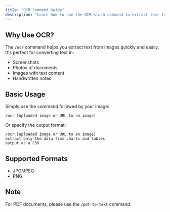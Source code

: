 ```yaml
---
title: "OCR Command Guide"
description: "Learn how to use the OCR slash command to extract text from images"
---
```


## Why Use OCR?

The `/ocr` command helps you extract text from images quickly and easily. It's perfect for converting text in:

- Screenshots
- Photos of documents
- Images with text content
- Handwritten notes

## Basic Usage

Simply use the command followed by your image:

```
/ocr [uploaded image or URL to an image]
```
Or specify the output format:
```
/ocr [uploaded image or URL to an image] 
extract only the data from charts and tables
output as a CSV
```

## Supported Formats

- JPG/JPEG
- PNG

## Note

For PDF documents, please use the `/pdf-to-text` command.
